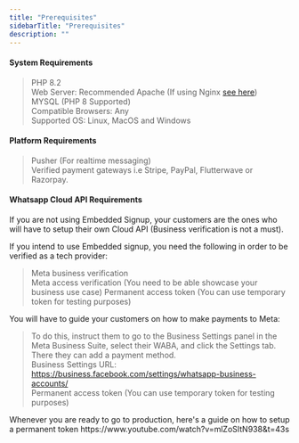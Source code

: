 ```yaml
---
title: "Prerequisites"
sidebarTitle: "Prerequisites"
description: ""
---
```


#### System Requirements
> PHP 8.2  <br />
> Web Server: Recommended Apache (If using Nginx <a href="/get-started/common-issues#nginx-server-setup">see here</a>) <br />
> MYSQL (PHP 8 Supported) <br />
> Compatible Browsers: Any <br />
> Supported OS: Linux, MacOS and Windows

#### Platform Requirements
> Pusher (For realtime messaging) <br />
> Verified payment gateways i.e Stripe, PayPal, Flutterwave or Razorpay.

#### Whatsapp Cloud API Requirements

<Warning>
  If you are not using Embedded Signup, your customers are the ones who will have to setup their own Cloud API (Business verification is not a must).
</Warning>

If you intend to use Embedded signup, you need the following in order to be verified as a tech provider:
> Meta business verification <br />
> Meta access verification (You need to be able showcase your business use case)
> Permanent access token (You can use temporary token for testing purposes)

You will have to guide your customers on how to make payments to Meta:
> To do this, instruct them to go to the Business Settings panel in the Meta Business Suite, select their WABA, and click the Settings tab. There they can add a payment method.  <br />
> Business Settings URL: https://business.facebook.com/settings/whatsapp-business-accounts/ <br/>
> Permanent access token (You can use temporary token for testing purposes)

<Note>
    Whenever you are ready to go to production, here's a guide on how to setup a permanent token
    https://www.youtube.com/watch?v=mlZoSItN938&t=43s
</Note>
